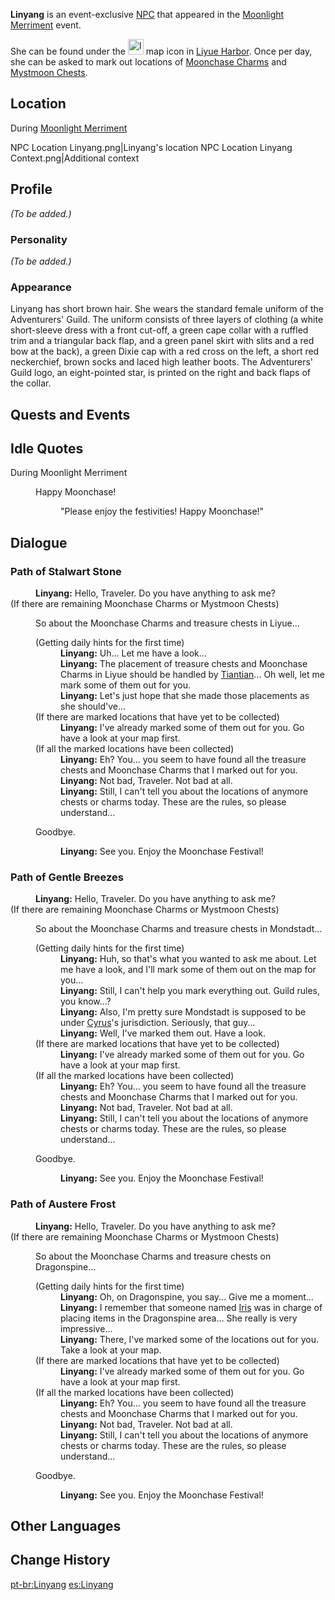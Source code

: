 {{Meta
<!-- REMOVE THIS TEMPLATE AFTER ADDING MISSING INFO -->
|missing_NPC_profile  = yes
}}
{{Character Infobox
|type             = Event NPC
|image            = NPC Linyang.png
|region           = Liyue
|affiliation      = Adventurers' Guild
}}
'''Linyang''' is an event-exclusive [[NPC]] that appeared in the [[Moonlight Merriment]] event.

She can be found under the [[File:Icon Moonlight Merriment.svg|25x25px]] map icon in [[Liyue Harbor]]. Once per day, she can be asked to mark out <!--how many?--> locations of [[Moonchase Charm]]s and [[Mystmoon Chest]]s.

==Location==
;During [[Moonlight Merriment]]
<gallery>
NPC Location Linyang.png|Linyang's location
NPC Location Linyang Context.png|Additional context
</gallery>

==Profile==
<!-- detailed story/lore information goes here -->
''(To be added.)''

===Personality===
''(To be added.)''

===Appearance===
Linyang has short brown hair. She wears the standard female uniform of the Adventurers' Guild. The uniform consists of three layers of clothing (a white short-sleeve dress with a front cut-off, a green cape collar with a ruffled trim and a triangular back flap, and a green panel skirt with slits and a red bow at the back), a green Dixie cap with a red cross on the left, a short red neckerchief, brown socks and laced high leather boots. The Adventurers' Guild logo, an eight-pointed star, is printed on the right and back flaps of the collar.

==Quests and Events==
{{Quests and Events}}

==Idle Quotes==
;During Moonlight Merriment
{{Dialogue start}}
: {{DIcon|Idle}} Happy Moonchase!
:: {{A|VO Linyang Moonlight Merriment 01.ogg}} "Please enjoy the festivities! Happy Moonchase!"
{{Dialogue end}}

==Dialogue==
===Path of Stalwart Stone===
{{Dialogue start}}
:'''Linyang:''' Hello, Traveler. Do you have anything to ask me?
;(If there are remaining Moonchase Charms or Mystmoon Chests)
:{{DIcon|Quest}} So about the Moonchase Charms and treasure chests in Liyue...
:;(Getting daily hints for the first time)
::'''Linyang:''' Uh... Let me have a look...
::'''Linyang:''' The placement of treasure chests and Moonchase Charms in Liyue should be handled by [[Tiantian]]... Oh well, let me mark some of them out for you.
::'''Linyang:''' Let's just hope that she made those placements as she should've...
:;(If there are marked locations that have yet to be collected)
::'''Linyang:''' I've already marked some of them out for you. Go have a look at your map first.
:;(If all the marked locations have been collected)
::'''Linyang:''' Eh? You... you seem to have found all the treasure chests and Moonchase Charms that I marked out for you.
::'''Linyang:''' Not bad, Traveler. Not bad at all.
::'''Linyang:''' Still, I can't tell you about the locations of anymore chests or charms today. These are the rules, so please understand...
:{{DIcon}} Goodbye.
::'''Linyang:''' See you. Enjoy the Moonchase Festival!
{{Dialogue end}}

===Path of Gentle Breezes===
{{Dialogue start}}
:'''Linyang:''' Hello, Traveler. Do you have anything to ask me?
;(If there are remaining Moonchase Charms or Mystmoon Chests)
:{{DIcon|Quest}} So about the Moonchase Charms and treasure chests in Mondstadt...
:;(Getting daily hints for the first time)
::'''Linyang:''' Huh, so that's what you wanted to ask me about. Let me have a look, and I'll mark some of them out on the map for you...
::'''Linyang:''' Still, I can't help you mark everything out. Guild rules, you know...?
::'''Linyang:''' Also, I'm pretty sure Mondstadt is supposed to be under [[Cyrus]]'s jurisdiction. Seriously, that guy...
::'''Linyang:''' Well, I've marked them out. Have a look.
:;(If there are marked locations that have yet to be collected)
::'''Linyang:''' I've already marked some of them out for you. Go have a look at your map first.
:;(If all the marked locations have been collected)
::'''Linyang:''' Eh? You... you seem to have found all the treasure chests and Moonchase Charms that I marked out for you.
::'''Linyang:''' Not bad, Traveler. Not bad at all.
::'''Linyang:''' Still, I can't tell you about the locations of anymore chests or charms today. These are the rules, so please understand...
:{{DIcon}} Goodbye.
::'''Linyang:''' See you. Enjoy the Moonchase Festival!
{{Dialogue end}}

===Path of Austere Frost===
{{Dialogue start}}
:'''Linyang:''' Hello, Traveler. Do you have anything to ask me?
;(If there are remaining Moonchase Charms or Mystmoon Chests)
:{{DIcon|Quest}} So about the Moonchase Charms and treasure chests on Dragonspine...
:;(Getting daily hints for the first time)
::'''Linyang:''' Oh, on Dragonspine, you say... Give me a moment...
::'''Linyang:''' I remember that someone named [[Iris (Dragonspine Adventurer Camp)|Iris]] was in charge of placing items in the Dragonspine area... She really is very impressive...
::'''Linyang:''' There, I've marked some of the locations out for you. Take a look at your map.
:;(If there are marked locations that have yet to be collected)
::'''Linyang:''' I've already marked some of them out for you. Go have a look at your map first.
:;(If all the marked locations have been collected)
::'''Linyang:''' Eh? You... you seem to have found all the treasure chests and Moonchase Charms that I marked out for you.
::'''Linyang:''' Not bad, Traveler. Not bad at all.
::'''Linyang:''' Still, I can't tell you about the locations of anymore chests or charms today. These are the rules, so please understand...
:{{DIcon}} Goodbye.
::'''Linyang:''' See you. Enjoy the Moonchase Festival!
{{Dialogue end}}

==Other Languages==
{{Other Languages|default_hidden = 1
|en      = Linyang
|zhs     = 琳阳
|zhs_rm  = Línyáng
|zht     = 琳陽
|zht_rm  = Línyáng
|ja      = 琳陽
|ja_rm   = Rinyou{{Assumed}}
|ko      = 임양
|ko_rm   = Im'yang
|es      = Linyang
|fr      = Linyang
|ru      = Линь Ян
|th      = Linyang
|vi      = Linyang
|de      = Linyang
|id      = Linyang
|pt      = Linyang
}}

==Change History==
{{Change History|2.1}}
<!--
==References==
{{Reflist}}-->

[[pt-br:Linyang]]
[[es:Linyang]]